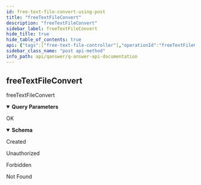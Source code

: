 ```yaml
---
id: free-text-file-convert-using-post
title: "freeTextFileConvert"
description: "freeTextFileConvert"
sidebar_label: freeTextFileConvert
hide_title: true
hide_table_of_contents: true
api: {"tags":["free-text-file-controller"],"operationId":"freeTextFileConvertUsingPOST","parameters":[{"name":"indexName","in":"query","description":"indexName","required":true,"schema":{"type":"string"}},{"name":"sessionId","in":"query","description":"sessionId","required":true,"schema":{"type":"string"}}],"responses":{"200":{"description":"OK","content":{"*/*":{"schema":{"type":"object","properties":{"job_id":{"type":"string"},"message":{"type":"string"}},"title":"JobSubmissionResponse"}}}},"201":{"description":"Created"},"401":{"description":"Unauthorized"},"403":{"description":"Forbidden"},"404":{"description":"Not Found"}},"security":[{"JWT":[]}],"deprecated":false,"description":"freeTextFileConvert","method":"post","path":"/api/freeText/file/convert","servers":[{"url":"//qanswer-core1.univ-st-etienne.fr"}],"securitySchemes":{"JWT":{"type":"apiKey","name":"Authorization","in":"header"}},"info":{"description":"APIs provided by QAnswer","version":"1.0","title":"QAnswer: Api Documentation","contact":{"name":"QAnswer","url":"www.the-qa-company.com","email":"info@qanswer.eu"}},"postman":{"name":"freeTextFileConvert","description":{"type":"text/plain"},"url":{"path":["api","freeText","file","convert"],"host":["{{baseUrl}}"],"query":[{"disabled":false,"description":{"content":"(Required) indexName","type":"text/plain"},"key":"indexName","value":""},{"disabled":false,"description":{"content":"(Required) sessionId","type":"text/plain"},"key":"sessionId","value":""}],"variable":[]},"header":[{"key":"Accept","value":"*/*"}],"method":"POST","auth":{"type":"apikey","apikey":[{"type":"any","value":"Authorization","key":"key"},{"type":"any","value":"<API Key>","key":"value"},{"type":"any","value":"header","key":"in"}]}}}
sidebar_class_name: "post api-method"
info_path: api/qanswer/q-answer-api-documentation
---
```



## freeTextFileConvert



freeTextFileConvert

<details style={{"marginBottom":"1rem"}} data-collapsed={false} open={true}><summary style={{}}><strong>Query Parameters</strong></summary><div><ul><ParamsItem className={"paramsItem"} param={{"name":"indexName","in":"query","description":"indexName","required":true,"schema":{"type":"string"}}}></ParamsItem><ParamsItem className={"paramsItem"} param={{"name":"sessionId","in":"query","description":"sessionId","required":true,"schema":{"type":"string"}}}></ParamsItem></ul></div></details><div><ApiTabs><TabItem label={"200"} value={"200"}><div>

OK

</div><div><MimeTabs groupId={"mime-type"}><TabItem label={"*/*"} value={"*/*"}><SchemaTabs groupId={"schema-tabs"}><TabItem label={"Schema"} value={"Schema"}><details style={{}} data-collapsed={false} open={true}><summary style={{"textAlign":"left"}}><strong>Schema</strong></summary><div style={{"textAlign":"left","marginLeft":"1rem"}}></div><ul style={{"marginLeft":"1rem"}}><SchemaItem collapsible={false} name={"job_id"} required={false} schemaDescription={undefined} schemaName={"string"} qualifierMessage={undefined} defaultValue={undefined}></SchemaItem><SchemaItem collapsible={false} name={"message"} required={false} schemaDescription={undefined} schemaName={"string"} qualifierMessage={undefined} defaultValue={undefined}></SchemaItem></ul></details></TabItem><TabItem label={"Example (from schema)"} value={"Example (from schema)"}><ResponseSamples responseExample={"{\n  \"job_id\": \"string\",\n  \"message\": \"string\"\n}"} language={"json"}></ResponseSamples></TabItem></SchemaTabs></TabItem></MimeTabs></div></TabItem><TabItem label={"201"} value={"201"}><div>

Created

</div><div></div></TabItem><TabItem label={"401"} value={"401"}><div>

Unauthorized

</div><div></div></TabItem><TabItem label={"403"} value={"403"}><div>

Forbidden

</div><div></div></TabItem><TabItem label={"404"} value={"404"}><div>

Not Found

</div><div></div></TabItem></ApiTabs></div>
      
